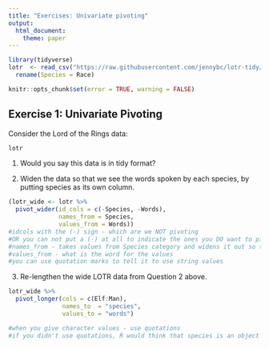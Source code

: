 ```yaml
---
title: "Exercises: Univariate pivoting"
output: 
  html_document:
    theme: paper
---
```


```r
library(tidyverse)
lotr  <- read_csv("https://raw.githubusercontent.com/jennybc/lotr-tidy/master/data/lotr_tidy.csv") %>% 
  rename(Species = Race)
```

<!---The following chunk allows errors when knitting--->

```r
knitr::opts_chunk$set(error = TRUE, warning = FALSE)
```


## Exercise 1: Univariate Pivoting

Consider the Lord of the Rings data:

```r
lotr
```

1. Would you say this data is in tidy format?

   <!-- Describe why or why not in this space. -->

2. Widen the data so that we see the words spoken by each species, by putting species as its own column.

```r


(lotr_wide <- lotr %>% 
  pivot_wider(id_cols = c(-Species, -Words), 
              names_from = Species, 
              values_from = Words))
#idcols with the (-) sign - which are we NOT pivoting
#OR you can not put a (-) at all to indicate the ones you DO want to pivot
#names_from - takes values from Species category and widens it out so that each unique value from species makes the name of a new column
#values_from - what is the word for the values
#you can use quotation marks to tell it to use string values
```

3. Re-lengthen the wide LOTR data from Question 2 above.

```r
lotr_wide %>% 
  pivot_longer(cols = c(Elf:Man), 
               names_to  = "species", 
               values_to = "words")

#when you give character values - use quotations
#if you didn't use quotations, R would think that species is an object

```
